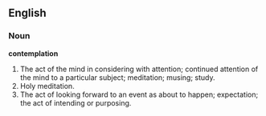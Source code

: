 ==English==

===Noun===

'''contemplation'''

#The act of the mind in considering with attention; continued attention of the mind to a particular subject; meditation; musing; study.
#Holy meditation.
#The act of looking forward to an event as about to happen; expectation; the act of intending or purposing.